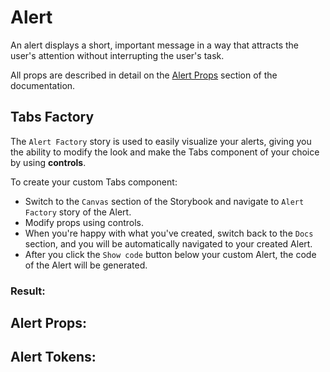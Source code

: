

# Alert

An alert displays a short, important message in a way that attracts the user's attention without interrupting the user's task.

All props are described in detail on the [Alert Props](#alert-props) section of the documentation.

## Tabs Factory

The `Alert Factory` story is used to easily visualize your alerts, giving you the
ability to modify the look and make the Tabs component of your choice by
using **controls**.

To create your custom Tabs component:

- Switch to the `Canvas` section of the Storybook and navigate to `Alert Factory` story
of the Alert.
- Modify props using controls.
- When you're happy with what you've created, switch back to the `Docs` section, and you will be automatically
navigated to your created Alert.
- After you click the `Show code` button below your custom Alert, the code of the Alert will be generated.

### Result:

<Canvas>
  <Story id="component-library-alert-alert--alert-factory" />
</Canvas>

<Stories />

## Alert Props:

<ArgsTable of={Alert} />

## Alert Tokens:
<ThemeTokens component="Alert"/>
